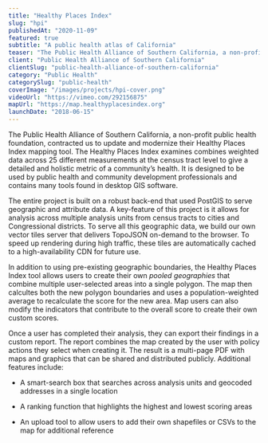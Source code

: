 ```yaml
---
title: "Healthy Places Index"
slug: "hpi"
publishedAt: "2020-11-09"
featured: true
subtitle: "A public health atlas of California"
teaser: "The Public Health Alliance of Southern California, a non-profit public health foundation, contracted us to update and modernize their Healthy Places Index mapping tool."
client: "Public Health Alliance of Southern California"
clientSlug: "public-health-alliance-of-southern-california"
category: "Public Health"
categorySlug: "public-health"
coverImage: "/images/projects/hpi-cover.png"
videoUrl: "https://vimeo.com/292156875"
mapUrl: "https://map.healthyplacesindex.org"
launchDate: "2018-06-15"
---
```


The Public Health Alliance of Southern California, a non-profit public health foundation, contracted us to update and modernize their Healthy Places Index mapping tool. The Healthy Places Index examines combines weighted data across 25 different measurements at the census tract level to give a detailed and holistic metric of a community’s health. It is designed to be used by public health and community development professionals and contains many tools found in desktop GIS software.

The entire project is built on a robust back-end that used PostGIS to serve geographic and attribute data. A key-feature of this project is it allows for analysis across multiple analysis units from census tracts to cities and Congressional districts. To serve all this geographic data, we build our own vector tiles server that delivers TopoJSON on-demand to the browser. To speed up rendering during high traffic, these tiles are automatically cached to a high-availability CDN for future use.

In addition to using pre-existing geographic boundaries, the Healthy Places Index tool allows users to create their own _pooled geographies_ that combine multiple user-selected areas into a single polygon. The map then calcultes both the new polygon boundaries and uses a population-weighted average to recalculate the score for the new area. Map users can also modify the indicators that contribute to the overall score to create their own custom scores.

Once a user has completed their analysis, they can export their findings in a custom report. The report combines the map created by the user with policy actions they select when creating it. The result is a multi-page PDF with maps and graphics that can be shared and distributed publicly. Additional features include:

-   A smart-search box that searches across analysis units and geocoded addresses in a single location

-   A ranking function that highlights the highest and lowest scoring areas

-   An upload tool to allow users to add their own shapefiles or CSVs to the map for additional reference